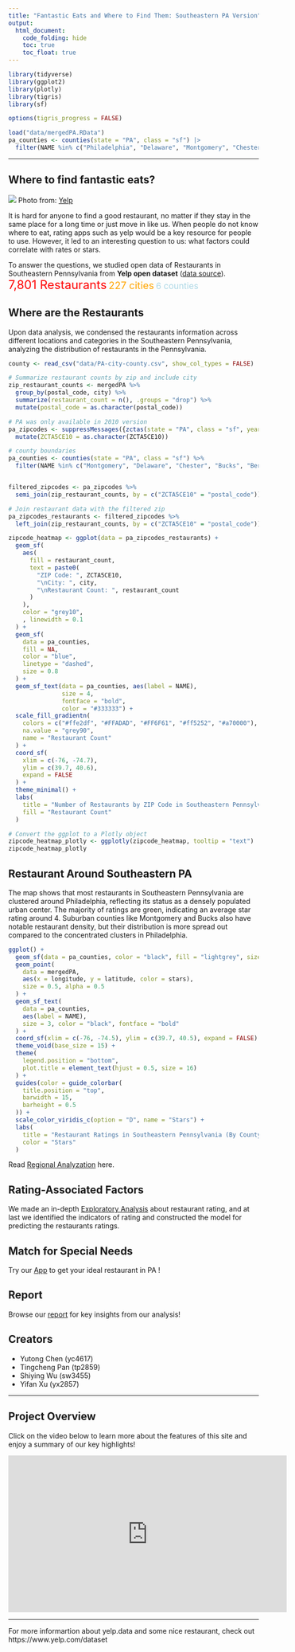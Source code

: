 ```yaml
---
title: "Fantastic Eats and Where to Find Them: Southeastern PA Version"
output: 
  html_document:
    code_folding: hide
    toc: true
    toc_float: true
---
```


```r
library(tidyverse)
library(ggplot2)
library(plotly)
library(tigris)
library(sf) 

options(tigris_progress = FALSE)
```

```r
load("data/mergedPA.RData")
pa_counties <- counties(state = "PA", class = "sf") |>
  filter(NAME %in% c("Philadelphia", "Delaware", "Montgomery", "Chester", "Bucks"))
```

---

## Where to find fantastic eats?
![](picture/yelp-top-100-us-restaurants.jpeg)
Photo from:  [Yelp](https://www.yelp.com/article/top-100-us-restaurants-2024/) 

It is hard for anyone to find a good restaurant, no matter if they stay in the same place for a long time or just move in like us. When people do not know where to eat, rating apps such as yelp would be a key resource for people to use. However, it led to an interesting question to us: what factors could correlate with rates or stars.  

To answer the questions, we studied open data of Restaurants in Southeastern Pennsylvania from **Yelp open dataset** ([data source](Report.html)).  
<span style="font-size: 18pt; color: red;">7,801 Restaurants</span>
<span style="font-size: 15pt; color: orange;">227 cities</span>
<span style="font-size: 13pt; color: lightblue;">6 counties</span>

## Where are the Restaurants  
Upon data analysis, we condensed the restaurants information across different locations and categories in the Southeastern Pennsylvania, analyzing the distribution of restaurants in the Pennsylvania.  

```r
county <- read_csv("data/PA-city-county.csv", show_col_types = FALSE)

# Summarize restaurant counts by zip and include city
zip_restaurant_counts <- mergedPA %>%
  group_by(postal_code, city) %>%
  summarize(restaurant_count = n(), .groups = "drop") %>%
  mutate(postal_code = as.character(postal_code)) 

# PA was only available in 2010 version
pa_zipcodes <- suppressMessages({zctas(state = "PA", class = "sf", year = 2010)}) %>%
  mutate(ZCTA5CE10 = as.character(ZCTA5CE10))  

# county boundaries
pa_counties <- counties(state = "PA", class = "sf") %>%
  filter(NAME %in% c("Montgomery", "Delaware", "Chester", "Bucks", "Berks", "Philadelphia"))


filtered_zipcodes <- pa_zipcodes %>%
  semi_join(zip_restaurant_counts, by = c("ZCTA5CE10" = "postal_code"))

# Join restaurant data with the filtered zip
pa_zipcodes_restaurants <- filtered_zipcodes %>%
  left_join(zip_restaurant_counts, by = c("ZCTA5CE10" = "postal_code"))


```

```r
zipcode_heatmap <- ggplot(data = pa_zipcodes_restaurants) +
  geom_sf(
    aes(
      fill = restaurant_count,
      text = paste0(
        "ZIP Code: ", ZCTA5CE10,
        "\nCity: ", city,
        "\nRestaurant Count: ", restaurant_count
      )
    ),
    color = "grey10",  
    , linewidth = 0.1      
  ) +
  geom_sf(
    data = pa_counties,
    fill = NA, 
    color = "blue",    
    linetype = "dashed", 
    size = 0.8
  ) +
  geom_sf_text(data = pa_counties, aes(label = NAME), 
               size = 4, 
               fontface = "bold", 
               color = "#333333") +
  scale_fill_gradientn(
    colors = c("#ffe2df", "#FFADAD", "#FF6F61", "#ff5252", "#a70000"), 
    na.value = "grey90",  
    name = "Restaurant Count"
  ) +
  coord_sf(
    xlim = c(-76, -74.7),  
    ylim = c(39.7, 40.6),  
    expand = FALSE
  ) +
  theme_minimal() +
  labs(
    title = "Number of Restaurants by ZIP Code in Southeastern Pennsylvania",
    fill = "Restaurant Count"
  )

# Convert the ggplot to a Plotly object
zipcode_heatmap_plotly <- ggplotly(zipcode_heatmap, tooltip = "text")
zipcode_heatmap_plotly

```


## Restaurant Around Southeastern PA
The map shows that most restaurants in Southeastern Pennsylvania are clustered around Philadelphia, reflecting its status as a densely populated urban center. The majority of ratings are green, indicating an average star rating around 4. Suburban counties like Montgomery and Bucks also have notable restaurant density, but their distribution is more spread out compared to the concentrated clusters in Philadelphia.

```r
ggplot() +
  geom_sf(data = pa_counties, color = "black", fill = "lightgrey", size = 0.8) + 
  geom_point(
    data = mergedPA,
    aes(x = longitude, y = latitude, color = stars),
    size = 0.5, alpha = 0.5
  ) +  
  geom_sf_text(
    data = pa_counties,
    aes(label = NAME),
    size = 3, color = "black", fontface = "bold"
  ) +  
  coord_sf(xlim = c(-76, -74.5), ylim = c(39.7, 40.5), expand = FALSE) + 
  theme_void(base_size = 15) +
  theme(
    legend.position = "bottom",
    plot.title = element_text(hjust = 0.5, size = 16)
  ) +
  guides(color = guide_colorbar(
    title.position = "top",
    barwidth = 15,
    barheight = 0.5
  )) +
  scale_color_viridis_c(option = "D", name = "Stars") + 
  labs(
    title = "Restaurant Ratings in Southeastern Pennsylvania (By County)",
    color = "Stars"
  )
```

Read [Regional Analyzation](Regional.html) here.

## Rating-Associated Factors
We made an in-depth [Exploratory Analysis](Stars.html) about restaurant rating, and at last we identified the indicators of rating and constructed the model for predicting the restaurants ratings.


## Match for Special Needs
Try our [App](https://yt4617.shinyapps.io/shiny_dashboard_template/) to get your ideal restaurant in PA !


## Report
Browse our [report](Report.html) for key insights from our analysis!


## Creators
- Yutong Chen (yc4617)   
- Tingcheng Pan (tp2859)    
- Shiying Wu (sw3455)   
- Yifan Xu (yx2857)


---

## Project Overview
Click on the video below to learn more about the features of this site and enjoy a summary of our key highlights!

<iframe width="560" height="315" 
        src="https://www.youtube.com/embed/dQw4w9WgXcQ" 
        title="YouTube video player" 
        frameborder="0" 
        allow="accelerometer; autoplay; clipboard-write; encrypted-media; gyroscope; picture-in-picture; web-share" 
        allowfullscreen>
</iframe>

---



For more informartion about yelp.data and some nice restaurant, check out https://www.yelp.com/dataset